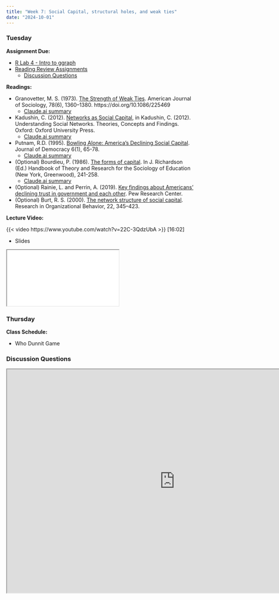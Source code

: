 ```yaml
---
title: "Week 7: Social Capital, structural holes, and weak ties"
date: "2024-10-01"
---
```


### Tuesday

**Assignment Due:**

* [R Lab 4 - Intro to ggraph](/assignments/r_lab_4_%E2%80%93_intro_to_ggraph.qmd)
* [Reading Review Assignments](/syllabus/syllabus.qmd#reading-review-assignments)
  * [Discussion Questions](#discussion-questions)

**Readings:** 

* Granovetter, M. S. (1973). [The Strength of Weak Ties](https://www-jstor-org.ezproxy.lib.purdue.edu/stable/2776392?sid=primo&seq=1#metadata_info_tab_contents). American Journal of Sociology, 78(6), 1360–1380. https://doi.org/10.1086/225469
  * [Claude.ai summary](./pages/granovetter-summary.qmd)
* Kadushin, C. (2012).  [Networks as Social Capital](https://ebookcentral.proquest.com/lib/purdue/reader.action?docID=829477&ppg=175), in Kadushin, C. (2012). Understanding Social Networks. Theories, Concepts and Findings. Oxford: Oxford University Press.
  * [Claude.ai summary](./pages/kadushin-summary.qmd)
* Putnam, R.D. (1995). [Bowling Alone: America's Declining Social Capital](https://muse.jhu.edu/article/16643). Journal of Democracy 6(1), 65-78.
  * [Claude.ai summary](./pages/Putnam-summary.qmd)

* (Optional) Bourdieu, P. (1986). [The forms of capital](https://www.marxists.org/reference/subject/philosophy/works/fr/bourdieu-forms-capital.htm). In J. Richardson (Ed.) Handbook of Theory and Research for the Sociology of Education (New York, Greenwood), 241-258.
  * [Claude.ai summary](./pages/Bourdieu-summary.html)
* (Optional) Rainie, L. and Perrin, A. (2019). [Key findings about Americans’ declining trust in government and each other](https://www.pewresearch.org/fact-tank/2019/07/22/key-findings-about-americans-declining-trust-in-government-and-each-other/). Pew Research Center.
* (Optional) Burt, R. S. (2000). [The network structure of social capital](https://www.sciencedirect.com/science/article/pii/S0191308500220091). Research in Organizational Behavior, 22, 345–423.

**Lecture Video:**

{{< video https://www.youtube.com/watch?v=22C-3QdzUbA >}} [16:02]

* Slides

<iframe class='slide-deck' src="/lectures/content_lectures/social_capital.html"></iframe>



### Thursday

**Class Schedule:**

* Who Dunnit Game

### Discussion Questions

<iframe src="https://pollev-embeds.com/discourses/roj4ODKmXZZgP8LdBKIzF/respond" width="900px" height="600px"></iframe>